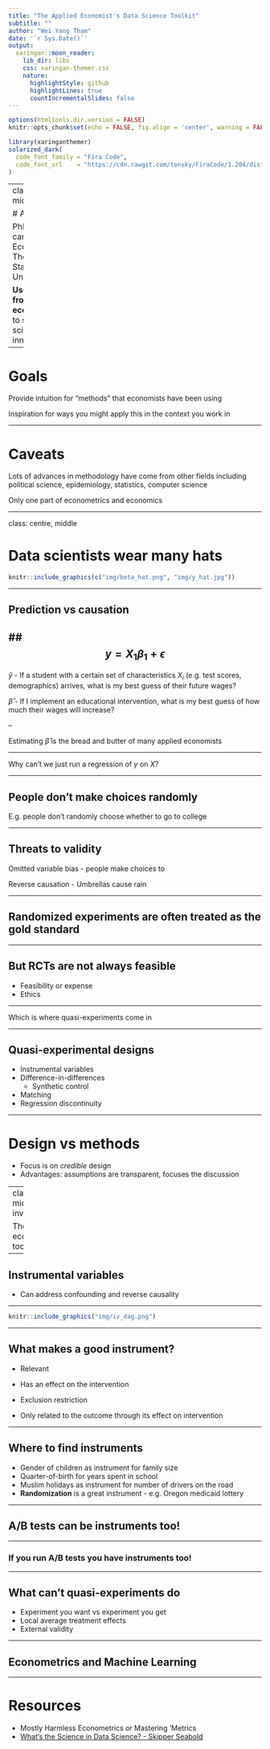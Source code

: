 ```yaml
---
title: "The Applied Economist's Data Science Toolkit"
subtitle: ""  
author: "Wei Yang Tham"
date: '`r Sys.Date()`'
output:
  xaringan::moon_reader:
    lib_dir: libs
    css: xaringan-themer.css
    nature:
      highlightStyle: github
      highlightLines: true
      countIncrementalSlides: false
---
```


```r
options(htmltools.dir.version = FALSE)
knitr::opts_chunk$set(echo = FALSE, fig.align = 'center', warning = FALSE, message = FALSE)

```

```r
library(xaringanthemer)
solarized_dark(
  code_font_family = "Fira Code",
  code_font_url    = "https://cdn.rawgit.com/tonsky/FiraCode/1.204/distr/fira_code.css"
)
```

---
class: center, middle

# About Me

PhD candidate in Economics at The Ohio State University

**Use tools from applied econometrics** to study science and innovation

---

# Goals

Provide intuition for "methods" that economists have been using

Inspiration for ways you might apply this in the context you work in

---

# Caveats

Lots of advances in methodology have come from other fields including political science, epidemiology, statistics, computer science

Only one part of econometrics and economics

---

class: centre, middle

# Data scientists wear many hats

```r
knitr::include_graphics(c("img/beta_hat.png", "img/y_hat.jpg"))

```

---

## Prediction vs causation


## $$y = X_1\beta_1 + \epsilon$$
---

$\hat{y}$ - If a student with a certain set of characteristics $X_i$ (e.g. test scores, demographics) arrives, what is my best guess of their future wages?

$\hat{\beta}$ - If I implement an educational intervention, what is my best guess of how much their wages will increase?

--

Estimating $\hat{\beta}$ is the bread and butter of many applied economists 

---

Why can't we just run a regression of $y$ on $X$?

---

## People don't make choices randomly

E.g. people don't randomly choose whether to go to college 

---

## Threats to validity

Omitted variable bias - people make choices to 

Reverse causation - Umbrellas cause rain


---

## Randomized experiments are often treated as the gold standard

---

## But RCTs are not always feasible

- Feasibility or expense
- Ethics

---

Which is where quasi-experiments come in

---

## Quasi-experimental designs

- Instrumental variables
- Difference-in-differences
  + Synthetic control
- Matching
- Regression discontinuity


---

# Design vs methods

- Focus is on *credible* design
- Advantages: assumptions are transparent, focuses the discussion

---
class: middle, inverse

The applied economist's toolkit

---

## Instrumental variables

- Can address confounding and reverse causality

---

```r
knitr::include_graphics("img/iv_dag.png")
```

---

## What makes a good instrument?

- Relevant 
- Has an effect on the intervention

- Exclusion restriction
- Only related to the outcome through its effect on intervention

---

## Where to find instruments

- Gender of children as instrument for family size
- Quarter-of-birth for years spent in school
- Muslim holidays as instrument for number of drivers on the road
- **Randomization** is a great instrument - e.g. Oregon medicaid lottery

---

## A/B tests can be instruments too!
  

---

### If you run A/B tests you have instruments too!

---

## What can't quasi-experiments do

- Experiment you want vs experiment you get
- Local average treatment effects
- External validity

---

## Econometrics and Machine Learning

---

# Resources 

- Mostly Harmless Econometrics or Mastering 'Metrics
- [What's the Science in Data Science? - Skipper Seabold](https://youtu.be/kTo16ieMCi8)








